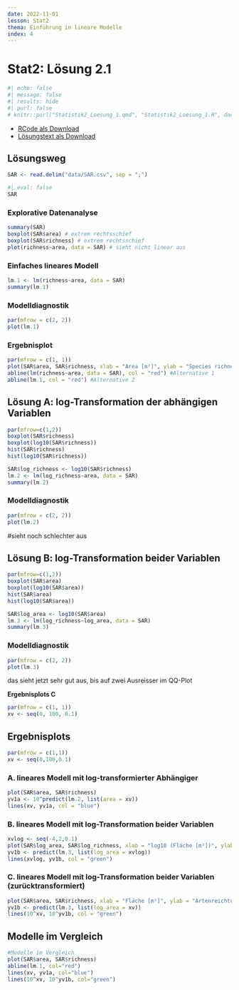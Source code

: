 ```yaml
---
date: 2022-11-01
lesson: Stat2
thema: Einführung in lineare Modelle
index: 4
---
```


# Stat2: Lösung  2.1


```r
#| echo: false
#| message: false
#| results: hide
#| purl: false
# knitr::purl("Statistik2_Loesung_1.qmd", "Statistik2_Loesung_1.R", documentation = 0)
```

- [RCode als Download](Statistik2_Loesung_1.R)
- [Lösungstext als Download](Statistik_Loesung_2.1.pdf)

## Lösungsweg

```r
SAR <- read.delim("data/SAR.csv", sep = ";")
```

```r
#| eval: false
SAR
```

### Explorative Datenanalyse

```r
summary(SAR)
boxplot(SAR$area) # extrem rechtsschief
boxplot(SAR$richness) # extrem rechtsschief
plot(richness~area, data = SAR) # sieht nicht linear aus
```

### Einfaches lineares Modell
```r
lm.1 <- lm(richness~area, data = SAR)
summary(lm.1)
```

### Modelldiagnostik
```r
par(mfrow = c(2, 2))
plot(lm.1)
```

### Ergebnisplot
```r
par(mfrow = c(1, 1))
plot(SAR$area, SAR$richness, xlab = "Area [m²]", ylab = "Species richness")
abline(lm(richness~area, data = SAR), col = "red") #Alternative 1
abline(lm.1, col = "red") #Alternative 2
```

## Lösung A: log-Transformation der abhängigen Variablen
```r
par(mfrow=c(1,2))
boxplot(SAR$richness)
boxplot(log10(SAR$richness))
hist(SAR$richness)
hist(log10(SAR$richness))

SAR$log_richness <- log10(SAR$richness)
lm.2 <- lm(log_richness~area, data = SAR)
summary(lm.2)
```

### Modelldiagnostik
```r
par(mfrow = c(2, 2))
plot(lm.2)
```
#sieht noch schlechter aus

## Lösung B: log-Transformation beider Variablen
```r
par(mfrow=c(1,2))
boxplot(SAR$area)
boxplot(log10(SAR$area))
hist(SAR$area)
hist(log10(SAR$area))

SAR$log_area <- log10(SAR$area)
lm.3 <- lm(log_richness~log_area, data = SAR)
summary(lm.3)
```

### Modelldiagnostik
```r
par(mfrow = c(2, 2))
plot(lm.3)
```
das sieht jetzt sehr gut aus, bis auf zwei Ausreisser im QQ-Plot

**Ergebnisplots C **

```r
par(mfrow = c(1, 1))
xv <- seq(0, 100, 0.1)
```

## Ergebnisplots
```r
par(mfrow = c(1,1))
xv <- seq(0,100,0.1)
```

### A. lineares Modell mit log-transformierter Abhängiger
```r
plot(SAR$area, SAR$richness)
yv1a <- 10^predict(lm.2, list(area = xv))
lines(xv, yv1a, col = "blue")
```

### B. lineares Modell mit log-Transformation beider Variablen
```r
xvlog <- seq(-4,2,0.1)
plot(SAR$log_area, SAR$log_richness, xlab = "log10 (Fläche [m²])", ylab = "log10 (Artenreichtum)")
yv1b <- predict(lm.3, list(log_area = xvlog))
lines(xvlog, yv1b, col = "green")
```

### C. lineares Modell mit log-Transformation beider Variablen (zurücktransformiert)

```r
plot(SAR$area, SAR$richness, xlab = "Fläche [m²]", ylab = "Artenreichtum")
yv1b <- predict(lm.3, list(log_area = xv))
lines(10^xv, 10^yv1b, col = "green")
```

## Modelle im Vergleich
```r
#Modelle im Vergleich
plot(SAR$area, SAR$richness)
abline(lm.1, col="red")
lines(xv, yv1a, col="blue")
lines(10^xv, 10^yv1b, col="green")
```
